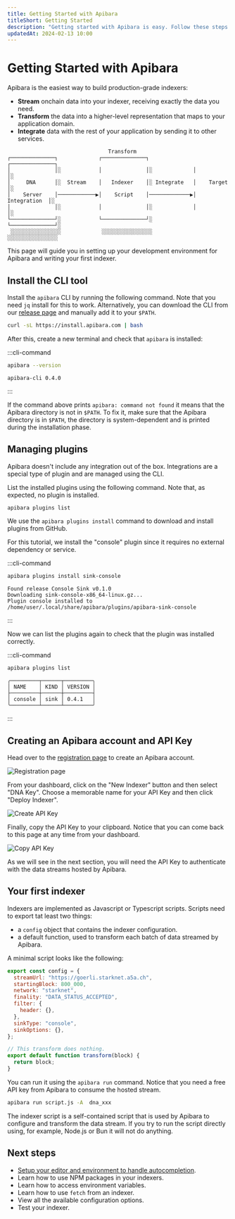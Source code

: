 ```yaml
---
title: Getting Started with Apibara
titleShort: Getting Started
description: "Getting started with Apibara is easy. Follow these steps to build production-grade indexers for Starknet and Ethereum."
updatedAt: 2024-02-13 10:00
---
```


# Getting Started with Apibara

Apibara is the easiest way to build production-grade indexers:

- **Stream** onchain data into your indexer, receiving exactly the data you need.
- **Transform** the data into a higher-level representation that maps to your application domain.
- **Integrate** data with the rest of your application by sending it to other services.

```
                                Transform
┌──────────────┐             ┌──────────────┐              ┌──────────────┐
│              │░            │              │░             │              │░
│     DNA      │░  Stream    │   Indexer    │░ Integrate   │    Target    │░
│    Server    │────────────▶│    Script    │─────────────▶│ Integration  │░
│              │░            │              │░             │              │░
└──────────────┘░            └──────────────┘░             └──────────────┘░
 ░░░░░░░░░░░░░░░░             ░░░░░░░░░░░░░░░░              ░░░░░░░░░░░░░░░░
```

This page will guide you in setting up your development environment for Apibara
and writing your first indexer.

## Install the CLI tool

Install the `apibara` CLI by running the following command. Note that you need
`jq` install for this to work. Alternatively, you can download the CLI from our
[release page](https://github.com/apibara/dna/releases) and manually add it to
your `$PATH`.

```bash [Terminal]
curl -sL https://install.apibara.com | bash
```

After this, create a new terminal and check that `apibara` is installed:

:::cli-command

```bash [Terminal]
apibara --version
```

```
apibara-cli 0.4.0
```

:::

If the command above prints `apibara: command not found` it means that the
Apibara directory is not in `$PATH`. To fix it, make sure that the Apibara
directory is in `$PATH`, the directory is system-dependent and is printed during
the installation phase.

## Managing plugins

Apibara doesn't include any integration out of the box. Integrations are a
special type of plugin and are managed using the CLI.

List the installed plugins using the following command. Note that, as expected,
no plugin is installed.

```bash [Terminal]
apibara plugins list
```

We use the `apibara plugins install` command to download and install plugins
from GitHub.

For this tutorial, we install the "console" plugin since it requires no external dependency or service.

:::cli-command

```bash [Terminal]
apibara plugins install sink-console
```

```
Found release Console Sink v0.1.0
Downloading sink-console-x86_64-linux.gz...
Plugin console installed to /home/user/.local/share/apibara/plugins/apibara-sink-console
```

:::

Now we can list the plugins again to check that the plugin was installed correctly.

:::cli-command

```bash [Terminal]
apibara plugins list
```

```
╭─────────┬──────┬─────────╮
│ NAME    │ KIND │ VERSION │
├─────────┼──────┼─────────┤
│ console │ sink │ 0.4.1   │
╰─────────┴──────┴─────────╯
```

:::

## Creating an Apibara account and API Key

Head over to the [registration page](https://app.apibara.com/auth/register) to
create an Apibara account.

![Registration page](register.png)

From your dashboard, click on the "New Indexer" button and then select "DNA Key".
Choose a memorable name for your API Key and then click "Deploy Indexer".

![Create API Key](create-api-key.png)

Finally, copy the API Key to your clipboard. Notice that you can come back to this
page at any time from your dashboard.

![Copy API Key](copy-api-key.png)

As we will see in the next section, you will need the API Key to authenticate
with the data streams hosted by Apibara.

## Your first indexer

Indexers are implemented as Javascript or Typescript scripts.
Scripts need to export tat least two things:

- a `config` object that contains the indexer configuration.
- a default function, used to transform each batch of data streamed by Apibara.

A minimal script looks like the following:

```js [script.js]
export const config = {
  streamUrl: "https://goerli.starknet.a5a.ch",
  startingBlock: 800_000,
  network: "starknet",
  finality: "DATA_STATUS_ACCEPTED",
  filter: {
    header: {},
  },
  sinkType: "console",
  sinkOptions: {},
};

// This transform does nothing.
export default function transform(block) {
  return block;
}
```

You can run it using the `apibara run` command. Notice that you need a free API
key from Apibara to consume the hosted stream.

```bash [Terminal]
apibara run script.js -A  dna_xxx
```

The indexer script is a self-contained script that is used by Apibara to
configure and transform the data stream. If you try to run the script directly
using, for example, Node.js or Bun it will not do anything.

## Next steps

- [Setup your editor and environment to handle autocompletion](/docs/indexers/editor-setup).
- Learn how to use NPM packages in your indexers.
- Learn how to access environment variables.
- Learn how to use `fetch` from an indexer.
- View all the available configuration options.
- Test your indexer.
